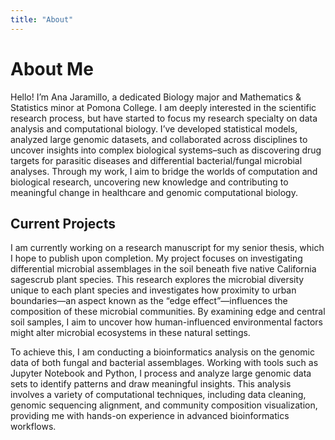 ```yaml
---
title: "About"
---
```


# About Me

Hello! I'm Ana Jaramillo, a dedicated Biology major and Mathematics & Statistics minor at Pomona College. I am deeply interested in the scientific research process, but have started to focus my research specialty on data analysis and computational biology. I've developed statistical models, analyzed large genomic datasets, and collaborated across disciplines to uncover insights into complex biological systems–such as discovering drug targets for parasitic diseases and differential bacterial/fungal microbial analyses. Through my work, I aim to bridge the worlds of computation and biological research, uncovering new knowledge and contributing to meaningful change in healthcare and genomic computational biology.

## Current Projects

I am currently working on a research manuscript for my senior thesis, which I hope to publish upon completion. My project focuses on investigating differential microbial assemblages in the soil beneath five native California sagescrub plant species. This research explores the microbial diversity unique to each plant species and investigates how proximity to urban boundaries—an aspect known as the "edge effect"—influences the composition of these microbial communities. By examining edge and central soil samples, I aim to uncover how human-influenced environmental factors might alter microbial ecosystems in these natural settings.

To achieve this, I am conducting a bioinformatics analysis on the genomic data of both fungal and bacterial assemblages. Working with tools such as Jupyter Notebook and Python, I process and analyze large genomic data sets to identify patterns and draw meaningful insights. This analysis involves a variety of computational techniques, including data cleaning, genomic sequencing alignment, and community composition visualization, providing me with hands-on experience in advanced bioinformatics workflows.

## 
